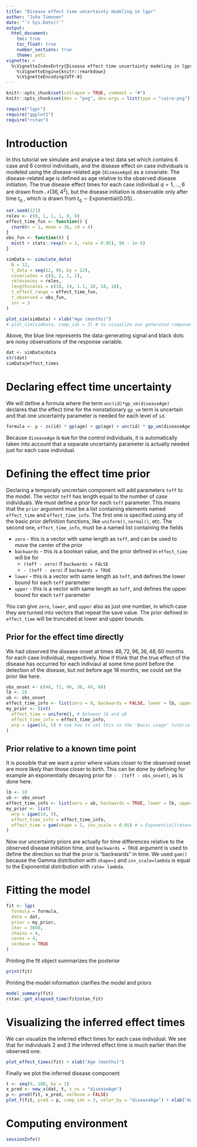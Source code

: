 ```yaml
---
title: "Disease effect time uncertainty modeling in lgpr"
author: "Juho Timonen"
date: "`r Sys.Date()`"
output: 
  html_document:
    toc: true
    toc_float: true
    number_sections: true
    theme: yeti
vignette: >
  %\VignetteIndexEntry{Disease effect time uncertainty modeling in lgpr}
    %\VignetteEngine{knitr::rmarkdown}
    %\VignetteEncoding{UTF-8}
---
```


```r
knitr::opts_chunk$set(collapse = TRUE, comment = "#")
knitr::opts_chunk$set(dev = "png", dev.args = list(type = "cairo-png"))
```

```r
require("lgpr")
require("ggplot2")
require("rstan")
```

# Introduction

In this tutorial we simulate and analyse a test data set which contains 6 case
and 6 control individuals, and the disease effect on case individuals is
modeled using the disease-related age (`diseaseAge`) as a covariate. The
disease-related age is defined as age relative to the observed disease
initiation. The true disease effect times for each case individual
$q=1, \ldots,6$ are drawn from $\mathcal{N}(36,4^2)$, but the disease
initiation is observable only after time $t_q$ , which is drawn from
$t_q∼\text{Exponential}(0.05)$ .

```r
set.seed(121)
relev <- c(0, 1, 1, 1, 0, 0)
effect_time_fun <- function() {
  rnorm(n = 1, mean = 36, sd = 4)
}
obs_fun <- function(t) {
  min(t + stats::rexp(n = 1, rate = 0.05), 96 - 1e-5)
}

simData <- simulate_data(
  N = 12,
  t_data = seq(12, 96, by = 12),
  covariates = c(0, 2, 2, 2),
  relevances = relev,
  lengthscales = c(18, 24, 1.1, 18, 18, 18),
  t_effect_range = effect_time_fun,
  t_observed = obs_fun,
  snr = 3
)

plot_sim(simData) + xlab("Age (months)")
# plot_sim(simData, comp_idx = 3) # to visualize one generated component
```
Above, the blue line represents the data-generating signal and black dots are
noisy observations of the response variable.

```r
dat <- simData@data
str(dat)
simData@effect_times
```

# Declaring effect time uncertainty

We will define a formula where the term `unc(id)*gp_vm(diseaseAge)`
declares that the effect time for the nonstationary `gp_vm` term is uncertain
and that one uncertainty parameter is needed for each level of `id`.

```r
formula <- y ~ zs(id) * gp(age) + gp(age) + unc(id) * gp_vm(diseaseAge) + zs(z1) * gp(age) + zs(z2) * gp(age) + zs(z3) * gp(age)
```

Because `diseaseAge` is `NaN` for the control individuals, it is automatically
taken into account that a separate uncertainty parameter is actually needed
just for each case individual.

# Defining the effect time prior

Declaring a temporally uncrertain component will add parameters `teff` to the
model. The vector `teff` has length equal to the number of case individuals.
We must define a prior for each `teff` parameter. This means
that the `prior` argument must be a list containing elements named
`effect_time` and `effect_time_info`. The first one is specified using any
of the basic prior definition functions, like `uniform()`, `normal()`, etc.
The second one, `effect_time_info`, must be a named list containing the fields

 * `zero` - this is a vector with same length as `teff`, and can be used to
 move the center of the prior
 * `backwards` - this is a boolean value, and the prior defined in `effect_time`
 will be for
   * `(teff - zero)` if `backwards = FALSE`
   * `- (teff - zero)` if `backwards = TRUE`
 * `lower` - this is a vector with same length as `teff`, and defines the lower
 bound for each `teff` parameter
  * `upper` - this is a vector with same length as `teff`, and defines the upper
 bound for each `teff` parameter

You can give `zero`, `lower`, and `upper` also as just one number, in which
case they are turned into vectors that repeat the save value. The prior
defined in `effect_time` will be truncated at lower and upper bounds.

## Prior for the effect time directly

We had observed the disease onset at times $48,72,96,36,48,60$ months for each
case individual, respectively. Now if think that the true effect of the
disease has occurred for each indiviaul at some time point before the detection
of the disease, but not before age $18$ months, we could set the prior like
here.

```r
obs_onset <- c(48, 72, 96, 36, 48, 60)
lb <- 18
ub <- obs_onset
effect_time_info <- list(zero = 0, backwards = FALSE, lower = lb, upper = ub)
my_prior <- list(
  effect_time = uniform(), # between lb and ub
  effect_time_info = effect_time_info,
  wrp = igam(14, 5) # see how to set this in the 'Basic usage' tutorial
)
```

## Prior relative to a known time point

It is possible that we want a prior where values closer to the observed onset
are more likely than those closer to birth. This can be done by defining
for example an exponentially decaying prior for `-  (teff - obs_onset)`,
as is done here.

```r
lb <- 18
ub <- obs_onset
effect_time_info <- list(zero = ub, backwards = TRUE, lower = lb, upper = ub)
my_prior <- list(
  wrp = igam(14, 5),
  effect_time_info = effect_time_info,
  effect_time = gam(shape = 1, inv_scale = 0.05) # = Exponential(rate=0.05)
)
```

Now our uncertainty priors are actually for time differences relative to the
observed disease initiation time, and `backwards = TRUE` argument is used to
define the direction so that the prior is "backwards" in time. We used `gam()`
because the Gamma distribution with `shape=1` and `inv_scale=lambda` is
equal to the Exponential distribution with `rate= lambda`.

# Fitting the model

```r
fit <- lgp(
  formula = formula,
  data = dat,
  prior = my_prior,
  iter = 3000,
  chains = 4,
  cores = 4,
  verbose = TRUE
)
```

Printing the fit object summarizes the posterior
```r
print(fit)
```

Printing the model information clarifies the model and priors
```r
model_summary(fit)
rstan::get_elapsed_time(fit@stan_fit)
```

# Visualizing the inferred effect times
We can visualize the inferred effect times for each case individual. We see
that for individuals 2 and 3 the inferred effect time is much earlier than the observed one.
```r
plot_effect_times(fit) + xlab("Age (months)")
```

Finally we plot the inferred disease component
```r
t <- seq(0, 100, by = 1)
x_pred <- new_x(dat, t, x_ns = "diseaseAge")
p <- pred(fit, x_pred, verbose = FALSE)
plot_f(fit, pred = p, comp_idx = 3, color_by = "diseaseAge") + xlab("Age (months)")
```

# Computing environment

```r
sessionInfo()
```
